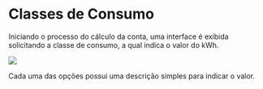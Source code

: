 # Classes de Consumo

Iniciando o processo do cálculo da conta, uma interface é exibida solicitando a classe de consumo, a qual indica o valor do kWh.

![](/app-page-3.png)

Cada uma das opções possui uma descrição simples para indicar o valor.
